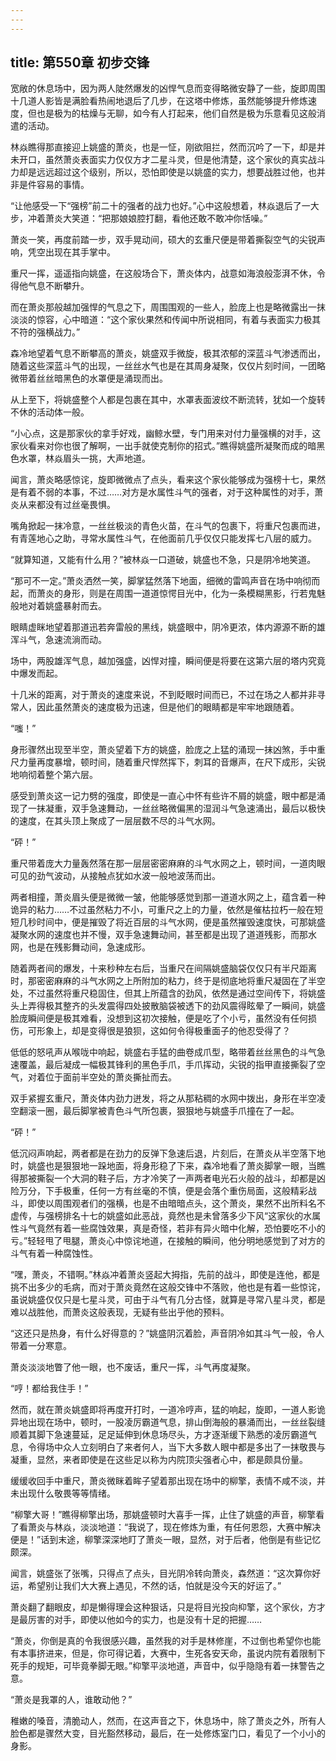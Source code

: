 ```yaml
---
---
---
```

title: 第550章 初步交锋
---



宽敞的休息场中，因为两人陡然爆发的凶悍气息而变得略微安静了一些，旋即周围十几道人影皆是满脸看热闹地退后了几步，在这塔中修炼，虽然能够提升修炼速度，但也是极为的枯燥与无聊，如今有人打起来，他们自然是极为乐意看见这般消遣的活动。

林焱瞧得那直接迎上姚盛的萧炎，也是一怔，刚欲阻拦，然而沉吟了一下，却是并未开口，虽然萧炎表面实力仅仅方才二星斗灵，但是他清楚，这个家伙的真实战斗力却是远远超过这个级别，所以，恐怕即使是以姚盛的实力，想要战胜过他，也并非是件容易的事情。

“让他感受一下“强榜”前二十的强者的战力也好。”心中这般想着，林焱退后了一大步，冲着萧炎大笑道：“把那娘娘腔打翻，看他还敢不敢冲你恬噪。”

萧炎一笑，再度前踏一步，双手晃动间，硕大的玄重尺便是带着撕裂空气的尖锐声响，凭空出现在其手掌中。

重尺一挥，遥遥指向姚盛，在这般场合下，萧炎体内，战意如海浪般澎湃不休，令得他气息不断攀升。

而在萧炎那般越加强悍的气息之下，周围围观的一些人，脸庞上也是略微露出一抹淡淡的惊容，心中暗道：“这个家伙果然和传闻中所说相同，有着与表面实力极其不符的强横战力。”

森冷地望着气息不断攀高的萧炎，姚盛双手微旋，极其浓郁的深蓝斗气渗透而出，随着这些深蓝斗气的出现，一丝丝水气也是在其周身凝聚，仅仅片刻时间，一团略微带着丝丝暗黑色的水罩便是涌现而出。

从上至下，将姚盛整个人都是包裹在其中，水罩表面波纹不断流转，犹如一个旋转不休的活动体一般。

“小心点，这是那家伙的拿手好戏，幽鲸水壁，专门用来对付力量强横的对手，这家伙看来对你也很了解啊，一出手就使克制你的招式。”瞧得姚盛所凝聚而成的暗黑色水罩，林焱眉头一挑，大声地道。

闻言，萧炎略感惊诧，旋即微微点了点头，看来这个家伙能够成为强榜十七，果然是有着不弱的本事，不过……对方是水属性斗气的强者，对于这种属性的对手，萧炎从来都没有过丝毫畏惧。

嘴角掀起一抹冷意，一丝丝极淡的青色火苗，在斗气的包裹下，将重尺包裹而进，有青莲地心之助，寻常水属性斗气，在他面前几乎仅仅只能发挥七八层的威力。

“就算知道，又能有什么用？”被林焱一口道破，姚盛也不急，只是阴冷地笑道。

“那可不一定。”萧炎洒然一笑，脚掌猛然落下地面，细微的雷鸣声音在场中响彻而起，而萧炎的身形，则是在周围一道道惊愕目光中，化为一条模糊黑影，行若鬼魅般地对着姚盛暴射而去。

眼睛虚眯地望着那道迅若奔雷般的黑线，姚盛眼中，阴冷更浓，体内源源不断的雄浑斗气，急速流淌而动。

场中，两股雄浑气息，越加强盛，凶悍对撞，瞬间便是将要在这第六层的塔内究竟中爆发而起。

十几米的距离，对于萧炎的速度来说，不到眨眼时间而已，不过在场之人都并非寻常人，因此虽然萧炎的速度极为迅速，但是他们的眼睛都是牢牢地跟随着。

“嗤！”

身形骤然出现至半空，萧炎望着下方的姚盛，脸庞之上猛的涌现一抹凶煞，手中重尺力量再度暴增，顿时间，随着重尺悍然挥下，刺耳的音爆声，在尺下成形，尖锐地响彻着整个第六层。

感受到萧炎这一记力劈的强度，即使是一直心中怀有些许不屑的姚盛，眼中都是涌现了一抹凝重，双手急速舞动，一丝丝略微偏黑的湿润斗气急速涌出，最后以极快的速度，在其头顶上聚成了一层层数不尽的斗气水网。

“砰！”

重尺带着庞大力量轰然落在那一层层密密麻麻的斗气水网之上，顿时间，一道肉眼可见的劲气波动，从接触点犹如水波一般地波荡而出。

两者相撞，萧炎眉头便是微微一皱，他能够感觉到那一道道水网之上，蕴含着一种诡异的粘力……不过虽然粘力不小，可重尺之上的力量，依然是催枯拉朽一般在短短几秒时间中，便是摧毁了将近百层的斗气水网，便是虽然摧毁速度快，可那姚盛凝聚水网的速度也并不慢，双手急速舞动间，甚至都是出现了道道残影，而那水网，也是在残影舞动间，急速成形。

随着两者间的爆发，十来秒种左右后，当重尺在间隔姚盛脑袋仅仅只有半尺距离时，那密密麻麻的斗气水网之上所附加的粘力，终于是彻底地将重尺凝固在了半空处，不过虽然将重尺稳固住，但其上所蕴含的劲风，依然是通过空间传下，将姚盛头上弄得极其整齐的头发震得四处披散脑袋被透下的劲风震得眩晕了一瞬间，姚盛脸庞瞬间便是极其难看，没想到这初次接触，便是吃了个小亏，虽然没有任何损伤，可形象上，却是变得很是狼狈，这如何令得极重面子的他忍受得了？

低低的怒吼声从喉咙中响起，姚盛右手猛的曲卷成爪型，略带着丝丝黑色的斗气急速覆盖，最后凝成一幅极其锋利的黑色手爪，手爪挥动，尖锐的指甲直接撕裂了空气，对着位于面前半空处的萧炎撕扯而去。

双手紧握玄重尺，萧炎体内劲力迸发，将之从那粘稠的水网中拨出，身形在半空凌空翻滚一圈，最后脚掌被青色斗气所包裹，狠狠地与姚盛手爪撞在了一起。

“砰！”

低沉闷声响起，两者都是在劲力的反弹下急速后退，片刻后，在萧炎从半空落下地时，姚盛也是狠狠地一跺地面，将身形稳了下来，森冷地看了萧炎脚掌一眼，当瞧得那被撕裂一个大洞的鞋子后，方才冷笑了一声两者电光石火般的战斗，却都是凶险万分，下手极重，任何一方有丝毫的不慎，便是会落个重伤局面，这般精彩战斗，即使以周围观者们的强横，也是不由暗暗点头，这个萧炎，果然不出所料名不虚传，与强榜排名十七的姚盛如此恶战，竟然也是未曾落多少下风“这家伙的水属性斗气竟然有着一些腐蚀效果，真是奇怪，若非有异火暗中化解，恐怕要吃不小的亏。”轻轻甩了甩腿，萧炎心中惊诧地道，在接触的瞬间，他分明地感觉到了对方的斗气有着一种腐蚀性。

“嘿，萧炎，不错啊。”林焱冲着萧炎竖起大拇指，先前的战斗，即使是连他，都是挑不出多少的毛病，而对于萧炎竟然在这般交锋中不落败，他也是有着一些惊诧，虽说姚盛仅仅只是七星斗灵，可由于斗气有几分古怪，就算是寻常八星斗灵，都是难以战胜他，而萧炎这般表现，无疑有些出乎他的预料。

“这还只是热身，有什么好得意的？”姚盛阴沉着脸，声音阴冷如其斗气一般，令人带着一分寒意。

萧炎淡淡地瞥了他一眼，也不废话，重尺一挥，斗气再度凝聚。

“哼！都给我住手！”

然而，就在萧炎姚盛即将再度开打时，一道冷哼声，猛的响起，旋即，一道人影诡异地出现在场中，顿时，一股凌厉霸道气息，排山倒海般的暴涌而出，一丝丝裂缝顺着其脚下急速蔓延，足足延伸到休息场尽头，方才逐渐缓下熟悉的凌厉霸道气息，令得场中众人立刻明白了来者何人，当下大多数人眼中都是多出了一抹敬畏与凝重，显然，来者即使是在这些足以称为内院顶尖强者心中，都是颇具份量。

缓缓收回手中重尺，萧炎微眯着眸子望着那出现在场中的柳擎，表情不咸不淡，并未出现什么敬畏等等情绪。

“柳擎大哥！”瞧得柳擎出场，那姚盛顿时大喜手一挥，止住了姚盛的声音，柳擎看了看萧炎与林焱，淡淡地道：“我说了，现在修炼为重，有任何恩怨，大赛中解决便是！”话到末途，柳擎深深地盯了萧炎一眼，显然，对于后者，他倒是有些记忆颇深。

闻言，姚盛张了张嘴，只得点了点头，目光阴冷转向萧炎，森然道：“这次算你好运，希望别让我们大大赛上遇见，不然的话，怕就是没今天的好运了。”

萧炎翻了翻眼皮，却是懒得理会这种狠话，只是将目光投向枊擎，这个家伙，方才是最厉害的对手，即使以他如今的实力，也是没有十足的把握……

“萧炎，你倒是真的令我很感兴趣，虽然我的对手是林修崖，不过倒也希望你也能有本事挤进来，但是，你可得记着，大赛中，生死各安天命，虽说内院有着限制下死手的规矩，可毕竟拳脚无眼。”枊擎平淡地道，声音中，似乎隐隐有着一抹警告之意。

“萧炎是我罩的人，谁敢动他？”

稚嫩的嗓音，清脆动人，然而，在这声音之下，休息场中，除了萧炎之外，所有人脸色都是骤然大变，目光豁然移动，最后，在一处修炼室门口，看见了一个小小的身影。
